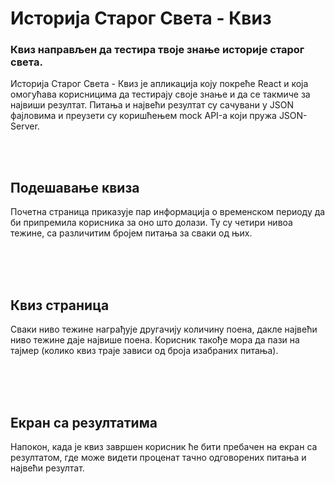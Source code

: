 

# Историја Старог Света - Квиз

### Квиз направљен да тестира твоје знање историје старог света.

<HeroImage image={QuizImg} title="Историја Старог Света - Квиз" />

Историја Старог Света - Квиз је апликација коју покреће React и која омогућава корисницима да тестирају своје знање и да се такмиче за највиши резултат. Питања и највећи резултат су сачувани у JSON фајловима и преузети су коришћењем mock API-а који пружа JSON-Server.

<br />
<br />

## Подешавање квиза

Почетна страница приказује пар информација о временском периоду да би припремила корисника за оно што долази. Ту су четири нивоа тежине, са различитим бројем питања за сваки од њих.

<br />

<ArticleImage image={QuizImg1} alt="Подешавање квиза" isResponsive={false} />

<br />
<br />

## Квиз страница

Сваки ниво тежине награђује другачију количину поена, дакле највећи ниво тежине даје највише поена. Корисник такође мора да пази на тајмер (колико квиз траје зависи од броја изабраних питања).

<br />

<ArticleImage image={QuizImg2} alt="Квиз страница" isResponsive={false} />

<br />
<br />

## Екран са резултатима

Напокон, када је квиз завршен корисник ће бити пребачен на екран са резултатом, где може видети проценат тачно одговорених питања и највећи резултат.

<br />

<ArticleImage
   image={QuizImg3}
   alt="Екран са резултатима"
   isResponsive={false}
/>

<br />
